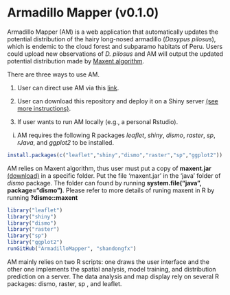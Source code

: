 # Armadillo Mapper (v0.1.0)

Armadillo Mapper (AM) is a web application that automatically updates the potential distribution of the hairy long-nosed armadillo (*Dasypus pilosus*), which is endemic to the cloud forest and subparamo habitats of Peru. Users could upload new observations of *D. pilosus* and AM will output the updated potential distribution made by [Maxent algorithm](version 3.3.3k; https://biodiversityinformatics.amnh.org/open_source/maxent/).



There are three ways to use AM.

1. User can direct use AM via this [link](http://armadillomapper.fengxiao.info).

2. User can download this repository and deploy it on a Shiny server [(see more instructions)](https://shiny.rstudio.com/deploy/).

3. If user wants to run AM locally (e.g., a personal Rstudio).

i) AM requires the following R packages *leaflet*, *shiny*, *dismo*, *raster*, *sp*, *rJava*, and *ggplot2* to be installed.
```r
install.packages(c("leaflet","shiny","dismo","raster","sp","ggplot2"))
```
AM relies on Maxent algorithm, thus user must put a copy of **maxent.jar** [(download)](https://github.com/mrmaxent/Maxent/tree/master/ArchivedReleases/3.3.3k) in a specific folder. Put the file 'maxent.jar' in the 'java' folder of *dismo* package. The folder can found by running **system.file("java", package="dismo")**. Please refer to more details of runing maxent in R by running **?dismo::maxent**

```r
library("leaflet")
library("shiny")
library("dismo")
library("raster")
library("sp")
library("ggplot2")
runGitHub("ArmadilloMapper", "shandongfx")
```





AM mainly relies on two R scripts: one draws the user interface and the other one implements the spatial analysis, model training, and distribution prediction on a server. The data analysis and map display rely on several R packages: dismo, raster, sp , and leaflet. 


